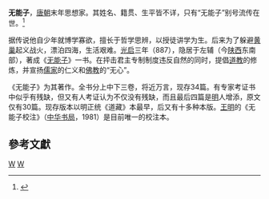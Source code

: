 '''无能子'''，[[唐朝|唐朝]]末年思想家。其姓名、籍贯、生平皆不详，只有“无能子”别号流传在世。<ref>{{cite book |author1=張松輝 |title=無能子 |date=2005年1月 |publisher=三民書局 |location=臺灣 |isbn=957-14-4111-2 |edition=初版一冊 |language=中文 |chapter=導讀}}</ref>

据传说他自少年就博学寡欲，擅长于哲学思辨，以授徒讲学为生。后来为了躲避[[黄巢|黄巢]]起义战火，漂泊四海，生活艰难。[[光启|光启]]三年（887），隐居于左辅（今[[陕西|陕西]]东南部），著成《[[无能子（书籍）|无能子]]》一书。在抨击君主专制制度违反自然的同时，提倡[[道教|道教]]的修炼，并宣扬[[儒家|儒家]]的仁义和[[佛教|佛教]]的“无心”。

《无能子》为其著作。全书分上中下三卷，将近万言，现存34篇。有专家考证书中似乎有残缺，但又有人考证认为不仅没有残缺，而且最后四篇是[[明朝|明]]人增添，原文仅有30篇。现存版本以明正统《道藏》本最早，后又有十多种本版。[[王明|王明]]的《无能子校注》（[[中华书局|中华书局]]，1981）是目前唯一的校注本。

==參考文獻==
{{REFLIST}}

[[Category:唐朝人|W]]
[[Category:中国思想家|W]]